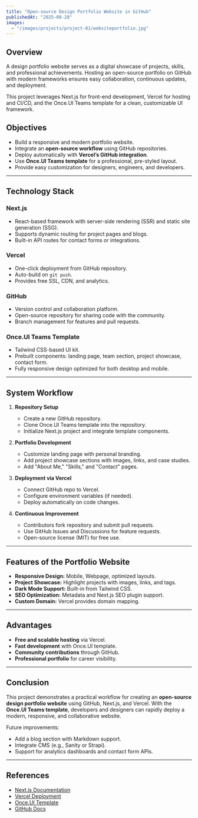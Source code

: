---
title: "Open-source Design Portfolio Website in GitHub"
publishedAt: "2025-08-28"
images:
  - "/images/projects/project-01/websiteportfolio.jpg"
---

## Overview

A design portfolio website serves as a digital showcase of projects, skills, and professional achievements. Hosting an open-source portfolio on GitHub with modern frameworks ensures easy collaboration, continuous updates, and deployment.

This project leverages Next.js for front-end development, Vercel for hosting and CI/CD, and the Once.UI Teams template for a clean, customizable UI framework.

## Objectives  
- Build a responsive and modern portfolio website.  
- Integrate an **open-source workflow** using GitHub repositories.  
- Deploy automatically with **Vercel’s GitHub integration**.  
- Use **Once.UI Teams template** for a professional, pre-styled layout.  
- Provide easy customization for designers, engineers, and developers.  

---

## Technology Stack  

### Next.js  
- React-based framework with server-side rendering (SSR) and static site generation (SSG).  
- Supports dynamic routing for project pages and blogs.  
- Built-in API routes for contact forms or integrations.  

### Vercel  
- One-click deployment from GitHub repository.  
- Auto-build on `git push`.  
- Provides free SSL, CDN, and analytics.  

### GitHub  
- Version control and collaboration platform.  
- Open-source repository for sharing code with the community.  
- Branch management for features and pull requests.  

### Once.UI Teams Template  
- Tailwind CSS-based UI kit.  
- Prebuilt components: landing page, team section, project showcase, contact form.  
- Fully responsive design optimized for both desktop and mobile.  

---

## System Workflow  

1. **Repository Setup**  
   - Create a new GitHub repository.  
   - Clone Once.UI Teams template into the repository.  
   - Initialize Next.js project and integrate template components.  

2. **Portfolio Development**  
   - Customize landing page with personal branding.  
   - Add project showcase sections with images, links, and case studies.  
   - Add "About Me," "Skills," and "Contact" pages.  

3. **Deployment via Vercel**  
   - Connect GitHub repo to Vercel.  
   - Configure environment variables (if needed).  
   - Deploy automatically on code changes.  

4. **Continuous Improvement**  
   - Contributors fork repository and submit pull requests.  
   - Use GitHub Issues and Discussions for feature requests.  
   - Open-source license (MIT) for free use.  

---

## Features of the Portfolio Website  
- **Responsive Design:** Mobile, Webpage, optimized layouts.  
- **Project Showcase:** Highlight projects with images, links, and tags.   
- **Dark Mode Support:** Built-in from Tailwind CSS.  
- **SEO Optimization:** Metadata and Next.js SEO plugin support.  
- **Custom Domain:** Vercel provides domain mapping.  

---

## Advantages  
- **Free and scalable hosting** via Vercel.  
- **Fast development** with Once.UI template.  
- **Community contributions** through GitHub.  
- **Professional portfolio** for career visibility.  

---

## Conclusion  
This project demonstrates a practical workflow for creating an **open-source design portfolio website** using GitHub, Next.js, and Vercel. With the **Once.UI Teams template**, developers and designers can rapidly deploy a modern, responsive, and collaborative website.  

Future improvements:  
- Add a blog section with Markdown support.  
- Integrate CMS (e.g., Sanity or Strapi).  
- Support for analytics dashboards and contact form APIs.  

---

## References  
- [Next.js Documentation](https://nextjs.org/docs)  
- [Vercel Deployment](https://vercel.com/docs)  
- [Once.UI Template](https://once-ui.com)  
- [GitHub Docs](https://docs.github.com)  
